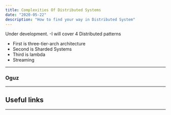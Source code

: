 ```yaml
---
title: Complexities Of Distributed Systems
date: "2020-05-22"
description: "How to find your way in Distributed System"
---
```


Under development.
-I will cover 4 Distributed patterns
- First is three-tier-arch architecture
- Second is Sharded Systems
- Third is lambda
- Streaming

---

### Oguz

---
## Useful links

---

